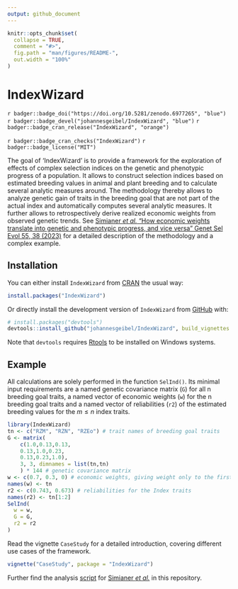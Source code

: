 ```yaml
---
output: github_document
---
```


<!-- README.md is generated from README.Rmd. Please edit that file -->

```r
knitr::opts_chunk$set(
  collapse = TRUE,
  comment = "#>",
  fig.path = "man/figures/README-",
  out.width = "100%"
)
```

# IndexWizard

<!-- badges: start -->

`r badger::badge_doi("https://doi.org/10.5281/zenodo.6977265", "blue")` `r badger::badge_devel("johannesgeibel/IndexWizard", "blue")` `r badger::badge_cran_release("IndexWizard", "orange")`

`r badger::badge_cran_checks("IndexWizard")` `r badger::badge_license("MIT")`

<!-- badges: end -->

The goal of 'IndexWizard' is to provide a framework for the exploration of effects of complex selection indices on the genetic and phenotypic progress of a population. It allows to construct selection indices based on estimated breeding values in animal and plant breeding and to calculate several analytic measures around. The methodology thereby allows to analyze genetic gain of traits in the breeding goal that are not part of the actual index and automatically computes several analytic measures. It further allows to retrospectively derive realized economic weights from observed genetic trends. See [Simianer *et al.* "How economic weights translate into genetic and phenotypic progress, and vice versa" Genet Sel Evol 55, 38 (2023)](https://doi.org/10.1186/s12711-023-00807-0) for a detailed description of the methodology and a complex example.

## Installation

You can either install `IndexWizard` from [CRAN](https://cran.r-project.org/web/packages/IndexWizard/index.html) the usual way:

```r
install.packages("IndexWizard")
```

Or directly install the development version of `IndexWizard` from [GitHub](https://github.com/) with:

```r
# install.packages("devtools")
devtools::install_github("johannesgeibel/IndexWizard", build_vignettes = TRUE)
```

Note that `devtools` requires [Rtools](https://cran.r-project.org/bin/windows/Rtools/) to be installed on Windows systems.


## Example

All calculations are solely performed in the function `SelInd()`. Its minimal input requirements are a named genetic covariance matrix (`G`) for all n breeding goal traits, a named vector of economic weights (`w`) for the n breeding goal traits and a named vector of reliabilities (`r2`) of the estimated breeding values for the $m \le n$ index traits.

```r
library(IndexWizard)
tn <- c("RZM", "RZN", "RZEo") # trait names of breeding goal traits
G <- matrix(
    c(1.0,0.13,0.13,
    0.13,1.0,0.23,
    0.13,0.23,1.0),
    3, 3, dimnames = list(tn,tn)
    ) * 144 # genetic covariance matrix
w <- c(0.7, 0.3, 0) # economic weights, giving weight only to the first two traits
names(w) <- tn
r2 <- c(0.743, 0.673) # reliabilities for the Index traits
names(r2) <- tn[1:2]
SelInd(
  w = w,
  G = G,
  r2 = r2
)
```

Read the vignette `CaseStudy` for a detailed introduction, covering different use cases of the framework.

```r
vignette("CaseStudy", package = "IndexWizard")
```

Further find the analysis [script](https://github.com/johannesgeibel/IndexWizard/blob/main/scripts/makePlots.r) for [Simianer *et al.*](https://doi.org/10.1186/s12711-023-00807-0) in this repository.
